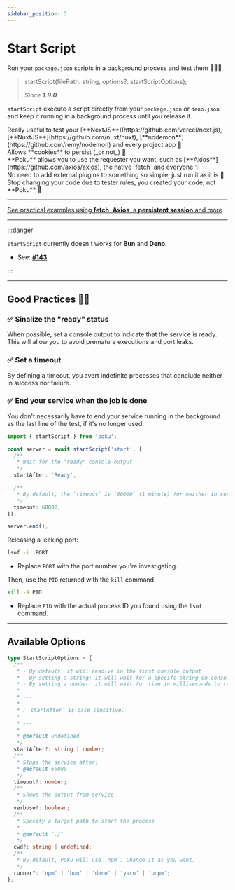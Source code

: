 ```yaml
---
sidebar_position: 3
---
```



# Start Script

Run your `package.json` scripts in a background process and test them 🧑🏻‍🔬

> startScript(filePath: string, options?: startScriptOptions);
>
> _Since **1.9.0**_

`startScript` execute a script directly from your `package.json` or `deno.json` and keep it running in a background process until you release it.

<div className='features black'>
  <div className='p'>
    <Success />
    <span>
      Really useful to test your
      [**NextJS**](https://github.com/vercel/next.js),
      [**NuxtJS**](https://github.com/nuxt/nuxt),
      [**nodemon**](https://github.com/remy/nodemon) and every project app 🚀
    </span>
  </div>
  <div className='p'>
    <Success />
    <span>Allows **cookies** to persist (_or not_) 🍪</span>
  </div>
  <div className='p'>
    <Success />
    <span>
      **Poku** allows you to use the requester you want, such as
      [**Axios**](https://github.com/axios/axios), the native `fetch` and
      everyone ✨
    </span>
  </div>
  <div className='p'>
    <Success />
    <span>
      No need to add external plugins to something so simple, just run it as it
      is 🌱
    </span>
  </div>
  <div className='p'>
    <Success />
    <span>
      Stop changing your code due to tester rules, you created your code, not
      **Poku** 🩵
    </span>
  </div>
</div>

<hr />

[See practical examples using **fetch**, **Axios**, a **persistent session** and more](/docs/examples/local-server).

<hr />

:::danger

`startScript` currently doesn't works for **Bun** and **Deno**.

- See: [**#143**](https://github.com/wellwelwel/poku/issues/143)

:::

<hr />

## Good Practices 👮🏽

### ✅ Sinalize the "ready" status

When possible, set a console output to indicate that the service is ready. <br />
This will allow you to avoid premature executions and port leaks.

### ✅ Set a timeout

By defining a timeout, you avert indefinite processes that conclude neither in success nor failure.

### ✅ End your service when the job is done

You don't necessarily have to end your service running in the background as the last line of the test, if it's no longer used.

```ts
import { startScript } from 'poku';

const server = await startScript('start', {
  /**
   * Wait for the "ready" console output
   */
  startAfter: 'Ready',

  /**
   * By default, the `timeout` is `60000` (1 minute) for neither in success nor failure
   */
  timeout: 60000,
});

server.end();
```

<FAQ title='Oh No! I broke it, and now? 🤡'>

Releasing a leaking port:

```bash
lsof -i :PORT
```

- Replace `PORT` with the port number you're investigating.

Then, use the `PID` returned with the `kill` command:

```bash
kill -9 PID
```

- Replace `PID` with the actual process ID you found using the `lsof` command.

</FAQ>

<hr />

## Available Options

```ts
type StartScriptOptions = {
  /**
   * - By default, it will resolve in the first console output
   * - By setting a string: it will wait for a specifc string on console output to resolve
   * - By setting a number: it will wait for time in milliseconds to resolve
   *
   * ---
   *
   * ℹ️ `startAfter` is case sensitive.
   *
   * ---
   *
   * @default undefined
   */
  startAfter?: string | number;
  /**
   * Stops the service after:
   * @default 60000
   */
  timeout?: number;
  /**
   * Shows the output from service
   */
  verbose?: boolean;
  /**
   * Specify a target path to start the process
   *
   * @default "./"
   */
  cwd?: string | undefined;
  /**
   * By default, Poku will use `npm`. Change it as you want.
   */
  runner?: 'npm' | 'bun' | 'deno' | 'yarn' | 'pnpm';
};
```
